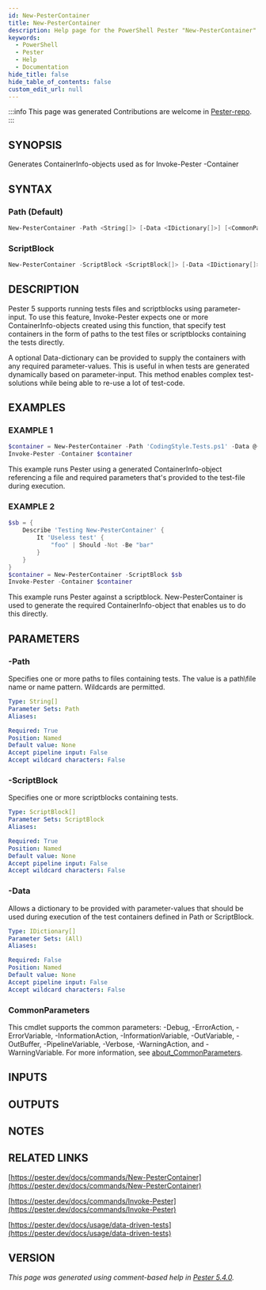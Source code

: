 ```yaml
---
id: New-PesterContainer
title: New-PesterContainer
description: Help page for the PowerShell Pester "New-PesterContainer" command
keywords:
  - PowerShell
  - Pester
  - Help
  - Documentation
hide_title: false
hide_table_of_contents: false
custom_edit_url: null
---
```


:::info This page was generated
Contributions are welcome in [Pester-repo](https://github.com/pester/pester).
:::

## SYNOPSIS

Generates ContainerInfo-objects used as for Invoke-Pester -Container

## SYNTAX

### Path (Default)

```powershell
New-PesterContainer -Path <String[]> [-Data <IDictionary[]>] [<CommonParameters>]
```

### ScriptBlock

```powershell
New-PesterContainer -ScriptBlock <ScriptBlock[]> [-Data <IDictionary[]>] [<CommonParameters>]
```

## DESCRIPTION

Pester 5 supports running tests files and scriptblocks using parameter-input.
To use this feature, Invoke-Pester expects one or more ContainerInfo-objects
created using this function, that specify test containers in the form of paths
to the test files or scriptblocks containing the tests directly.

A optional Data-dictionary can be provided to supply the containers with any
required parameter-values.
This is useful in when tests are generated dynamically
based on parameter-input.
This method enables complex test-solutions while being
able to re-use a lot of test-code.

## EXAMPLES

### EXAMPLE 1

```powershell
$container = New-PesterContainer -Path 'CodingStyle.Tests.ps1' -Data @{ File = "Get-Emoji.ps1" }
Invoke-Pester -Container $container
```

This example runs Pester using a generated ContainerInfo-object referencing a file and
required parameters that's provided to the test-file during execution.

### EXAMPLE 2

```powershell
$sb = {
    Describe 'Testing New-PesterContainer' {
        It 'Useless test' {
            "foo" | Should -Not -Be "bar"
        }
    }
}
$container = New-PesterContainer -ScriptBlock $sb
Invoke-Pester -Container $container
```

This example runs Pester against a scriptblock.
New-PesterContainer is used to generate
the required ContainerInfo-object that enables us to do this directly.

## PARAMETERS

### -Path

Specifies one or more paths to files containing tests.
The value is a path\file
name or name pattern.
Wildcards are permitted.

```yaml
Type: String[]
Parameter Sets: Path
Aliases:

Required: True
Position: Named
Default value: None
Accept pipeline input: False
Accept wildcard characters: False
```

### -ScriptBlock

Specifies one or more scriptblocks containing tests.

```yaml
Type: ScriptBlock[]
Parameter Sets: ScriptBlock
Aliases:

Required: True
Position: Named
Default value: None
Accept pipeline input: False
Accept wildcard characters: False
```

### -Data

Allows a dictionary to be provided with parameter-values that should be used during
execution of the test containers defined in Path or ScriptBlock.

```yaml
Type: IDictionary[]
Parameter Sets: (All)
Aliases:

Required: False
Position: Named
Default value: None
Accept pipeline input: False
Accept wildcard characters: False
```

### CommonParameters

This cmdlet supports the common parameters: -Debug, -ErrorAction, -ErrorVariable, -InformationAction, -InformationVariable, -OutVariable, -OutBuffer, -PipelineVariable, -Verbose, -WarningAction, and -WarningVariable. For more information, see [about_CommonParameters](http://go.microsoft.com/fwlink/?LinkID=113216).

## INPUTS

## OUTPUTS

## NOTES

## RELATED LINKS

[https://pester.dev/docs/commands/New-PesterContainer](https://pester.dev/docs/commands/New-PesterContainer)

[https://pester.dev/docs/commands/Invoke-Pester](https://pester.dev/docs/commands/Invoke-Pester)

[https://pester.dev/docs/usage/data-driven-tests](https://pester.dev/docs/usage/data-driven-tests)

## VERSION

*This page was generated using comment-based help in [Pester 5.4.0](https://github.com/pester/pester).*
